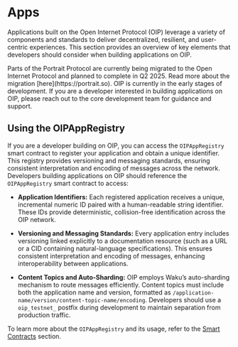 
# Apps
Applications built on the Open Internet Protocol (OIP) leverage a variety of components and standards to deliver decentralized, resilient, and user-centric experiences. This section provides an overview of key elements that developers should consider when building applications on OIP.


<Callout type="info">
Parts of the Portrait Protocol are currently being migrated to the Open Internet Protocol and planned to complete in Q2 2025. Read more about the migration [here](https://portrait.so).
</Callout>

<Callout type="default">
OIP is currently in the early stages of development. If you are a developer interested in building applications on OIP, please reach out to the core development team for guidance and support.
</Callout>

## Using the OIPAppRegistry
If you are a developer building on OIP, you can access the `OIPAppRegistry` smart contract to register your application and obtain a unique identifier. This registry provides versioning and messaging standards, ensuring consistent interpretation and encoding of messages across the network. Developers building applications on OIP should reference the `OIPAppRegistry` smart contract to access:

- **Application Identifiers:** Each registered application receives a unique, incremental numeric ID paired with a human-readable string identifier. These IDs provide deterministic, collision-free identification across the OIP network.

- **Versioning and Messaging Standards:** Every application entry includes versioning linked explicitly to a documentation resource (such as a URL or a CID containing natural-language specifications). This ensures consistent interpretation and encoding of messages, enhancing interoperability between applications.

- **Content Topics and Auto-Sharding:** OIP employs Waku’s auto-sharding mechanism to route messages efficiently. Content topics must include both the application name and version, formatted as `/application-name/version/content-topic-name/encoding`. Developers should use a `oip_testnet_` postfix during development to maintain separation from production traffic.

To learn more about the `OIPAppRegistry` and its usage, refer to the [Smart Contracts](/smart-contracts) section.

